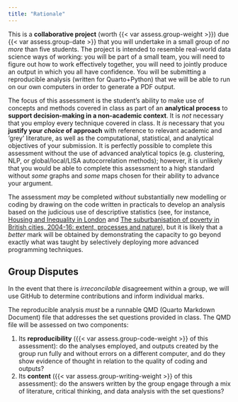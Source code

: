 ```yaml
---
title: "Rationale"
---
```


This is a **collaborative project** (worth {{< var assess.group-weight >}}) due {{< var assess.group-date >}} that you will undertake in a small group of *no more* than five students. The project is intended to resemble real-world data science ways of working: you will be part of a small team, you will need to figure out how to work effectively together, you will need to jointly produce an output in which you all have confidence. You will be submitting a reproducible analysis (written for Quarto+Python) that we will be able to run on our own computers in order to generate a PDF output.

The focus of this assessment is the student's ability to make use of concepts and methods covered in class as part of an **analytical process** to **support decision-making in a non-academic context**. It is *not* necessary that you employ every technique covered in class. It *is* necessary that you **justify your *choice* of approach** with reference to relevant academic and 'grey' literature, as well as the computational, statistical, and analytical objectives of your submission. It is perfectly possible to complete this assessment without the use of advanced analytical topics (e.g. clustering, NLP, or global/local/LISA autocorrelation methods); however, it is unlikely that you would be able to complete this assessment to a high standard without *some* graphs and *some* maps chosen for their ability to advance your argument.

The assessment *may* be completed *without* substantially new modelling or coding by drawing on the code written in practicals to develop an analysis based on the judicious use of descriptive statistics (see, for instance, [Housing and Inequality in London](https://www.centreforlondon.org/publication/housing-and-inequality-in-london/) and [The suburbanisation of poverty in British cities, 2004-16: extent, processes and nature](https://www.tandfonline.com/doi/full/10.1080/02723638.2017.1405689)), but it is likely that a *better* mark will be obtained by demonstrating the capacity to go beyond exactly what was taught by selectively deploying more advanced programming techniques. 

::: {.callout-warning}
## Group Disputes

In the event that there is *irreconcilable* disagreement within a group, we will use GitHub to determine contributions and inform individual marks.

:::

The reproducible analysis *must* be a runnable QMD (Quarto Markdown Document) file that addresses the set questions provided in class. The QMD file will be assessed on two components: 

1. Its **reproducibility** ({{< var assess.group-code-weight >}} of this assessment): do the analyses employed, and outputs created by the group run fully and without errors on a different computer, and do they show evidence of thought in relation to the quality of coding and outputs?
2. Its **content** ({{< var assess.group-writing-weight >}} of this assessment): do the answers written by the group engage through a mix of literature, critical thinking, and data analysis with the set questions?

<!-- 

## Supporting Documents

- A [marking rubric](./Group_Rubric.pdf) is available.
- A [proposal outline](https://github.com/jreades/fsds/blob/master/assessments/Project_Outline.qmd) template is available (see: [example](Project_Outline.pdf)).

-->
